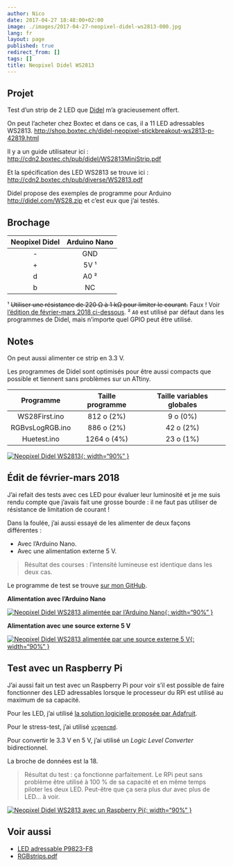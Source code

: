```yaml
---
author: Nico
date: 2017-04-27 18:48:00+02:00
image: ./images/2017-04-27-neopixel-didel-ws2813-000.jpg
lang: fr
layout: page
published: true
redirect_from: []
tags: []
title: Neopixel Didel WS2813
---
```


## Projet

Test d’un strip de 2 LED que [Didel](http://www.didel.com/NewsF.html) m’a gracieusement offert.

On peut l’acheter chez Boxtec et dans ce cas, il a 11 LED adressables WS2813. <http://shop.boxtec.ch/didel-neopixel-stickbreakout-ws2813-p-42819.html>

Il y a un guide utilisateur ici : <http://cdn2.boxtec.ch/pub/didel/WS2813MiniStrip.pdf>

Et la spécification des LED WS2813 se trouve ici : <http://cdn2.boxtec.ch/pub/diverse/WS2813.pdf>

Didel propose des exemples de programme pour Arduino <http://didel.com/WS28.zip> et c’est eux que j’ai testés.

## Brochage

| Neopixel Didel | Arduino Nano |
| :------------: | :----------: |
|       -        |     GND      |
|       +        |     5V ¹     |
|       d        |     A0 ²     |
|       b        |      NC      |

¹ ~~Utiliser une résistance de 220 Ω à 1 kΩ pour limiter le courant.~~ Faux ! Voir [l’édition de février-mars 2018 ci-dessous][édit-de-février-mars-2018].
² `A0` est utilisé par défaut dans les programmes de Didel, mais n’importe quel GPIO peut être utilisé.

## Notes

On peut aussi alimenter ce strip en 3.3 V.

Les programmes de Didel sont optimisés pour être aussi compacts que possible et tiennent sans problèmes sur un ATtiny.

|    Programme    | Taille programme | Taille variables globales |
| :-------------: | :--------------: | :-----------------------: |
|  WS28First.ino  |    812 o (2%)    |         9 o (0%)          |
| RGBvsLogRGB.ino |    886 o (2%)    |         42 o (2%)         |
|   Huetest.ino   |   1264 o (4%)    |         23 o (1%)         |

[![Neopixel Didel WS2813][image-1]{: width="90%" }][image-1]

## Édit de février-mars 2018

J’ai refait des tests avec ces LED pour évaluer leur luminosité et je me suis rendu compte que j’avais fait une grosse bourde : il ne faut pas utiliser de résistance de limitation de courant !

Dans la foulée, j’ai aussi essayé de les alimenter de deux façons différentes :

-   Avec l’Arduino Nano.
-   Avec une alimentation externe 5 V.

> Résultat des courses : l’intensité lumineuse est identique dans les deux cas.

Le programme de test se trouve [sur mon GitHub][programme de test].

**Alimentation avec l’Arduino Nano**

[![Neopixel Didel WS2813 alimentée par l’Arduino Nano][image-2]{: width="90%" }][image-2]

**Alimentation avec une source externe 5 V**

[![Neopixel Didel WS2813 alimentée par une source externe 5 V][image-3]{: width="90%" }][image-3]

## Test avec un Raspberry Pi

J’ai aussi fait un test avec un Raspberry Pi pour voir s’il est possible de faire fonctionner des LED adressables lorsque le processeur du RPi est utilisé au maximum de sa capacité.

Pour les LED, j’ai utilisé [la solution logicielle proposée par Adafruit][neopixels-rpi].

Pour le stress-test, j’ai utilisé [`vcgencmd`][stress-test].

Pour convertir le 3.3 V en 5 V, j’ai utilisé un _Logic Level Converter_ bidirectionnel.

La broche de données est la 18.

> Résultat du test : ça fonctionne parfaitement. Le RPi peut sans problème être utilisé à 100 % de sa capacité et en même temps piloter les deux LED. Peut-être que ça sera plus dur avec plus de LED... à voir.

[![Neopixel Didel WS2813 avec un Raspberry Pi][image-4]{: width="90%" }][image-4]

## Voir aussi

-   [LED adressable P9823-F8][led adressable p9823-f8]
-   [RGBstrips.pdf][rgbstrips]

[édit-de-février-mars-2018]: #édit-de-février-mars-2018
[led adressable p9823-f8]: https://ouilogique.com/leds_adressables/
[rgbstrips]: ../../files/2017-04-27-neopixel-didel-ws2813/RGBstrips.pdf
[programme de test]: https://github.com/NicHub/ouilogique-Arduino/tree/master/neopixel-didel-ws2813
[image-1]: ./images/2017-04-27-neopixel-didel-ws2813-001.jpg
[image-2]: ./images/2017-04-27-neopixel-didel-ws2813-002.jpg
[image-3]: ./images/2017-04-27-neopixel-didel-ws2813-003.jpg
[image-4]: ./images/2017-04-27-neopixel-didel-ws2813-004.jpg
[neopixels-rpi]: https://learn.adafruit.com/neopixels-on-raspberry-pi/software
[stress-test]: https://core-electronics.com.au/tutorials/stress-testing-your-raspberry-pi.html
